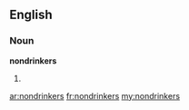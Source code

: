 ==English==

===Noun===
'''nondrinkers'''

# {{plural of|[[nondrinker]]}}

[[ar:nondrinkers]]
[[fr:nondrinkers]]
[[my:nondrinkers]]